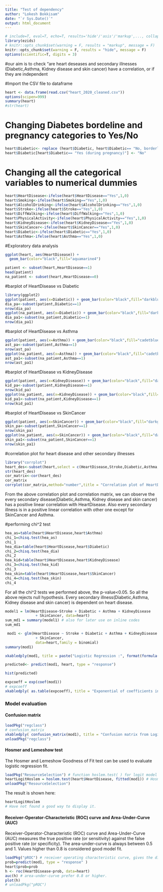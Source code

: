 ```yaml
---
title: "Test of dependency"
author: "Lokesh Bokkisam"
date: "`r Sys.Date()`"
output: html_document
---
```


```r
# include=T, eval=T, echo=T, results='hide'/'asis'/'markup',..., collapse=F, warning=T, message=T, error=T, cache=T, fig.width=6, fig.height=4, fig.dim=c(6,4) #inches, fig.align='left'/'center','right', 
library(ezids)
# knitr::opts_chunk$set(warning = F, results = "markup", message = F)
knitr::opts_chunk$set(warning = F, results = "hide", message = F)
options(scientific=T, digits = 3) 
```
#our aim is to check "are heart deseases and secondary illnesses (Diabetic,Asthma, Kidney disease and skin cancer) have a correlation, or if they are independent

#Import the CSV file to dataframe
```r
heart <- data.frame(read.csv("heart_2020_cleaned.csv"))
options(scipen=999)
summary(heart)
#str(heart)
```
# Changing Diabetes bordeline and pregnancy categories to Yes/No
```r
heart$Diabetic<- replace (heart$Diabetic, heart$Diabetic== "No, borderline diabetes" , "Yes")
heart$Diabetic[heart$Diabetic== "Yes (during pregnancy)"] <- "No"  
```
# Changing all the categorical variables to numerical dummies 
```r
heart$HeartDisease<-ifelse(heart$HeartDisease=="Yes",1,0)
heart$Smoking<-ifelse(heart$Smoking=="Yes",1,0)
heart$AlcoholDrinking<-ifelse(heart$AlcoholDrinking=="Yes",1,0)
heart$Stroke<-ifelse(heart$Stroke=="Yes",1,0)
heart$DiffWalking<-ifelse(heart$DiffWalking=="Yes",1,0)
heart$PhysicalActivity<-ifelse(heart$PhysicalActivity=="Yes",1,0)
heart$KidneyDisease<-ifelse(heart$KidneyDisease=="Yes",1,0)
heart$SkinCancer<-ifelse(heart$SkinCancer=="Yes",1,0)
heart$Diabetic<-ifelse(heart$Diabetic=="Yes",1,0)
heart$Asthma<-ifelse(heart$Asthma=="Yes",1,0)
```
#Exploratory data analysis
```r
ggplot(heart, aes(HeartDisease)) +
  geom_bar(color="black",fill="aquamarine4")
```

```r
patient <- subset(heart,HeartDisease==1)
head(patient)
na_patient <- subset(heart,HeartDisease==0)
```
#barplot of HeartDisease vs Diabetic

```r
library(ggplot2)
ggplot(patient, aes(x=Diabetic)) + geom_bar(color="black",fill="darkblue")
dia_pa<-subset(patient,Diabetic==1)
nrow(dia_pa)
ggplot(na_patient, aes(x=Diabetic)) + geom_bar(color="black",fill="darkblue")+ scale_y_continuous(labels = scales::comma)
dia_pa1<-subset(na_patient,Diabetic==1)
nrow(dia_pa1)
```
#barplot of HeartDisease vs Asthma

```r
ggplot(patient, aes(x=Asthma)) + geom_bar(color="black",fill="cadetblue1")
ast_pa<-subset(patient,Asthma==1)
nrow(ast_pa)
ggplot(na_patient, aes(x=Asthma)) + geom_bar(color="black",fill="cadetblue1" )+ scale_y_continuous(labels = scales::comma)
ast_pa1<-subset(na_patient,Asthma==1)
nrow(ast_pa1)
```

#barplot of HeartDisease vs KidneyDisease

```r
ggplot(patient, aes(x=KidneyDisease)) + geom_bar(color="black",fill="darkcyan")
kid_pa<-subset(patient,KidneyDisease==1)
nrow(kid_pa)
ggplot(na_patient, aes(x=KidneyDisease)) + geom_bar(color="black",fill="darkcyan")+ scale_y_continuous(labels =scales::comma)
kid_pa1<-subset(na_patient,KidneyDisease==1)
nrow(kid_pa1)
```

#barplot of HeartDisease vs SkinCancer

```r
ggplot(patient, aes(x=SkinCancer)) + geom_bar(color="black",fill="darkgray")
skin_pa<-subset(patient,SkinCancer==1)
nrow(skin_pa)
ggplot(na_patient, aes(x=SkinCancer)) + geom_bar(color="black",fill="darkgray")+ scale_y_continuous(labels = scales::comma)
skin_pa1<-subset(na_patient,SkinCancer==1)
nrow(skin_pa1)
```
#correlation plot for heart disease and other secondary illnesses
```r
library("corrplot")
heart_des<-subset(heart,select = c(HeartDisease,Stroke,Diabetic,Asthma,KidneyDisease,SkinCancer))
str(heart_des)
cor_matrix<-cor(heart_des)
cor_matrix
corrplot(cor_matrix,method="number",title = "Correlation plot of HeartDisease and secondary illnesses",mar = c(0,0,1,0))
```

From the above correlation plot and correlation matrix, we can observe the every secondary disease(Diabetic,Asthma, Kidney disease and skin cancer) has a positive linear correlation with HeartDisease. Also every secondary illness is in a positive linear correlation with other one except for SkinCancer and Asthma.

#performing chi^2 test
```r
hea_as=table(heart$HeartDisease,heart$Asthma)
chi_1=chisq.test(hea_as)
chi_1
hea_dia=table(heart$HeartDisease,heart$Diabetic)
chi_2=chisq.test(hea_dia)
chi_2
hea_kid=table(heart$HeartDisease,heart$KidneyDisease)
chi_3=chisq.test(hea_kid)
chi_3
hea_skin=table(heart$HeartDisease,heart$SkinCancer)
chi_4=chisq.test(hea_skin)
chi_4
```
For all the chi^2 tests we performed above, the p-value<0.05. So all the above rejects null hypothesis. Every secondary illness(Diabetic,Asthma, Kidney disease and skin cancer) is dependent on heart disease.

```r
model1 = lm(HeartDisease~Stroke + Diabetic + Asthma + KidneyDisease 
              + SkinCancer, data=heart)
sum_md1 = summary(model1) # also for later use on inline codes
sum_md1
```

```r
 mod1 <- glm(HeartDisease ~ Stroke + Diabetic + Asthma + KidneyDisease 
              + SkinCancer,
              data=heart,family = binomial)
summary(mod1)
```

```r
xkabledply(mod1, title = paste("Logistic Regression :", format(formula(mod1)) ))
```

```r
predicted<- predict(mod1, heart, type = "response")

hist(predicted)
```

```r
expcoeff = exp(coef(mod1))
# expcoeff
xkabledply( as.table(expcoeff), title = "Exponential of coefficients in Logit Reg" )
```

### Model evaluation
#### Confusion matrix 
```r
loadPkg("regclass")
# confusion_matrix
xkabledply( confusion_matrix(mod1), title = "Confusion matrix from Logit Model" )
unloadPkg("regclass")
```

#### Hosmer and Lemeshow test  

The Hosmer and Lemeshow Goodness of Fit test can be used to evaluate logistic regression fit. 

```r
loadPkg("ResourceSelection") # function hoslem.test( ) for logit model evaluation
heartLogitHoslem = hoslem.test(heart$HeartDisease, fitted(mod1)) # Hosmer and Lemeshow test, a chi-squared test
unloadPkg("ResourceSelection") 
```

The result is shown here:  
```r
heartLogitHoslem
# Have not found a good way to display it.
```

#### Receiver-Operator-Characteristic (ROC) curve and Area-Under-Curve (AUC)

Receiver-Operator-Characteristic (ROC) curve and Area-Under-Curve (AUC) measures the true positive rate (or sensitivity) against the false positive rate (or specificity). The area-under-curve is always between 0.5 and 1. Values higher than 0.8 is considered good model fit.  
```r
loadPkg("pROC") # receiver operating characteristic curve, gives the diagnostic ability of a binary classifier system as its discrimination threshold is varied. The curve is on sensitivity/recall/true-positive-rate vs false_alarm/false-positive-rate/fall-out.
prob=predict(mod1, type = "response" )
heart$prob=prob
h <- roc(HeartDisease~prob, data=heart)
auc(h) # area-under-curve prefer 0.8 or higher.
plot(h)
# unloadPkg("pROC")
```

